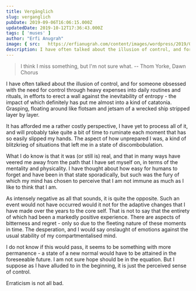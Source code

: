 ```yaml
---
title: Vergänglich
slug: verganglich
pubDate: 2019-09-06T16:06:15.000Z
updatedDate: 2019-10-12T17:36:43.000Z
tags: [ 'muses' ]
author: "Erfi Anugrah"
image: { src: 	https://erfianugrah.com/content/images/wordpress/2019/09/Impasse-3.jpg, alt: sisyphean_1}
description: I have often talked about the illusion of control, and for someone obsessed with the need for control through heavy expenses into daily routines and rituals, in efforts to erect a wall against the inevitability of entropy - the impact of which definitely has put me almost into a kind of catatonia. Grasping, floating around like flotsam and jetsam of a wrecked ship stripped layer by layer.
---
```


> I think I miss something, but I'm not sure what. -- Thom Yorke, Dawn Chorus

I have often talked about the illusion of control, and for someone obsessed with the need for control through heavy expenses into daily routines and rituals, in efforts to erect a wall against the inevitability of entropy - the impact of which definitely has put me almost into a kind of catatonia. Grasping, floating around like flotsam and jetsam of a wrecked ship stripped layer by layer.

It has afforded me a rather costly perspective, I have yet to process all of it, and will probably take quite a bit of time to ruminate each moment that has so easily slipped my hands. The aspect of how unprepared I was, a kind of blitzkrieg of situations that left me in a state of discombobulation. 

What I do know is that it was (or still is) real, and that in many ways have veered me away from the path that I have set myself on, in terms of the mentality and physicality. I have thought about how easy for humans to forget and have been in that state sporadically, but such was the fury of which my mind has chosen to perceive that I am not immune as much as I like to think that I am. 

As intensely negative as all that sounds, it is quite the opposite. Such an event would not have occurred would it not for the adaptive changes that I have made over the years to the core self. That is not to say that the entirety of which had been a markedly positive experience. There are aspects of bitterness and regret - only so due to the fleeting nature of these moments in time. The desperation, and I would say onslaught of emotions against the usual stability of my compartmentalised mind. 

I do not know if this would pass, it seems to be something with more permanence - a state of a new normal would have to be attained in the foreseeable future. I am not sure hope should be in the equation. But I suppose as I have alluded to in the beginning, it is just the perceived sense of control. 

Erraticism is not all bad.
